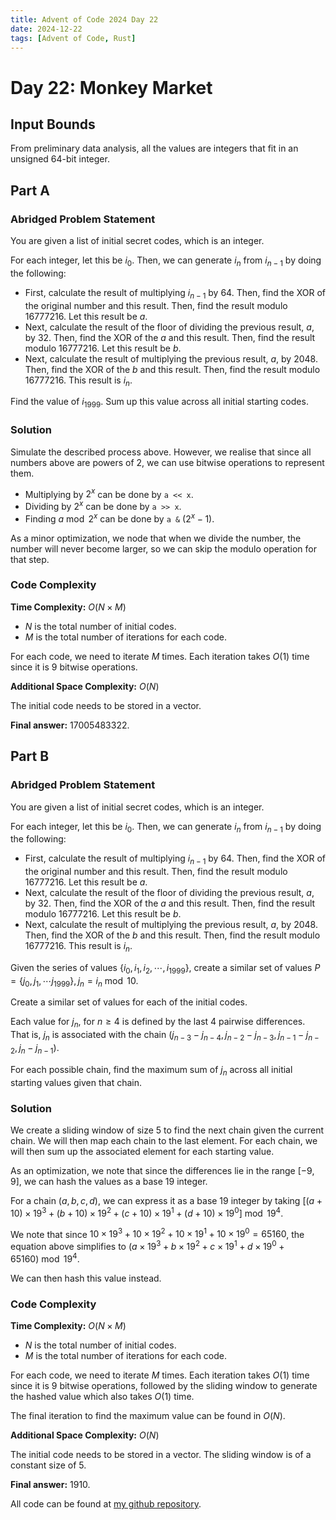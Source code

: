 ---
title: Advent of Code 2024 Day 22
date: 2024-12-22
tags: [Advent of Code, Rust]
---

<script src="https://cdnjs.cloudflare.com/ajax/libs/highlight.js/11.11.1/highlight.min.js"></script>
<script src="blog-post-scripts.js"></script>
<script type="text/javascript">hljs.highlightAll();</script>

# Day 22: Monkey Market

## Input Bounds

From preliminary data analysis, all the values are integers that fit in an unsigned 64-bit integer.

## Part A

### Abridged Problem Statement

You are given a list of initial secret codes, which is an integer.

For each integer, let this be $i_0$. Then, we can generate $i_n$ from $i_{n-1}$ by doing the following:

* First, calculate the result of multiplying $i_{n-1}$ by 64. Then, find the XOR of the original number and this result. Then, find the result modulo 16777216. Let this result be $a$.
* Next, calculate the result of the floor of dividing the previous result, $a$, by 32. Then, find the XOR of the $a$ and this result. Then, find the result modulo 16777216. Let this result be $b$.
* Next, calculate the result of multiplying the previous result, $a$, by 2048. Then, find the XOR of the $b$ and this result. Then, find the result modulo 16777216. This result is $i_n$.

Find the value of $i_{1999}$. Sum up this value across all initial starting codes.

### Solution

Simulate the described process above. However, we realise that since all numbers above are powers of 2, we can use bitwise operations to represent them.

* Multiplying by $2^x$ can be done by `a << x`.
* Dividing by $2^x$ can be done by `a >> x`.
* Finding $a \bmod 2^x$ can be done by `a &` $(2^x -1)$.

As a minor optimization, we node that when we divide the number, the number will never become larger, so we can skip the modulo operation for that step.

### Code Complexity

**Time Complexity:** $O(N \times M)$

* $N$ is the total number of initial codes.
* $M$ is the total number of iterations for each code.

For each code, we need to iterate $M$ times. Each iteration takes $O(1)$ time since it is 9 bitwise operations.

**Additional Space Complexity:** $O(N)$

The initial code needs to be stored in a vector.

**Final answer:** 17005483322.

## Part B

### Abridged Problem Statement

You are given a list of initial secret codes, which is an integer.

For each integer, let this be $i_0$. Then, we can generate $i_n$ from $i_{n-1}$ by doing the following:

* First, calculate the result of multiplying $i_{n-1}$ by 64. Then, find the XOR of the original number and this result. Then, find the result modulo 16777216. Let this result be $a$.
* Next, calculate the result of the floor of dividing the previous result, $a$, by 32. Then, find the XOR of the $a$ and this result. Then, find the result modulo 16777216. Let this result be $b$.
* Next, calculate the result of multiplying the previous result, $a$, by 2048. Then, find the XOR of the $b$ and this result. Then, find the result modulo 16777216. This result is $i_n$.

Given the series of values $\{i_0, i_1, i_2, \cdots, i_{1999}\}$, create a similar set of values $P = \{j_0, j_1, \cdots j_{1999}\}, j_n = i_n\bmod 10$.

Create a similar set of values for each of the initial codes.

Each value for $j_n$, for $n\geq 4$ is defined by the last 4 pairwise differences. That is, $j_n$ is associated with the chain $(j_{n-3} - j_{n-4}, j_{n-2} - j_{n-3}, j_{n-1} - j_{n-2},j_n - j_{n-1})$.

For each possible chain, find the maximum sum of $j_n$ across all initial starting values given that chain.

### Solution

We create a sliding window of size 5 to find the next chain given the current chain. We will then map each chain to the last element. For each chain, we will then sum up the associated element for each starting value.

As an optimization, we note that since the differences lie in the range $[-9, 9]$, we can hash the values as a base 19 integer.

For a chain $(a, b, c, d)$, we can express it as a base 19 integer by taking $[(a + 10) \times 19^3 + (b + 10) \times 19^2 + (c + 10) \times 19^1 + (d + 10) \times 19^0] \bmod{19^4}$.

We note that since $10 \times 19^3 + 10 \times 19^2 + 10 \times 19^1 + 10\times 19^0 = 65160$, the equation above simplifies to $(a \times 19^3 + b \times 19^2 + c \times 19^1 + d \times 19^0 + 65160) \bmod{19^4}$.

We can then hash this value instead.

### Code Complexity

**Time Complexity:** $O(N \times M)$

* $N$ is the total number of initial codes.
* $M$ is the total number of iterations for each code.

For each code, we need to iterate $M$ times. Each iteration takes $O(1)$ time since it is 9 bitwise operations, followed by the sliding window to generate the hashed value which also takes $O(1)$ time.

The final iteration to find the maximum value can be found in $O(N)$.

**Additional Space Complexity:** $O(N)$

The initial code needs to be stored in a vector. The sliding window is of a constant size of 5.

**Final answer:** 1910.

All code can be found at [my github repository](https://github.com/dillionlim/advent-of-code-2024/tree/main).